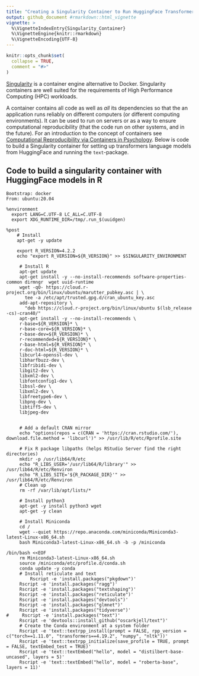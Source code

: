 ```yaml
---
title: "Creating a Singularity Container to Run HuggingFace Transformers Models in R"
output: github_document #rmarkdown::html_vignette
vignette: >
  %\VignetteIndexEntry{Singularity_Container}
  %\VignetteEngine{knitr::rmarkdown}
  %\VignetteEncoding{UTF-8}
---
```


```r
knitr::opts_chunk$set(
  collapse = TRUE,
  comment = "#>"
)
```

[Singularity](https://apptainer.org/) is a container engine alternative to Docker. Singularity containers are well suited for the requirements of High Performance Computing (HPC) workloads.

A container contains all code as well as *all* its dependencies so that the an application runs reliably on different computers (or different computing environments). It can be used to run on servers or as a way to ensure computational reproducibility (that the code run on other systems, and in the future). For an introduction to the concept of containers see [Computational Reproducibility via Containers in Psychology](https://open.lnu.se/index.php/metapsychology/article/view/892/). Below is code to build a Singularity container for setting up transformers language models from HuggingFace and running the ```text```-package.

## Code to build a singularity container with HuggingFace models in R
``` 
Bootstrap: docker
From: ubuntu:20.04

%environment
  export LANG=C.UTF-8 LC_ALL=C.UTF-8
  export XDG_RUNTIME_DIR=/tmp/.run_$(uuidgen)

%post
    # Install
    apt-get -y update

    export R_VERSION=4.2.2
    echo "export R_VERSION=${R_VERSION}" >> $SINGULARITY_ENVIRONMENT

     # Install R
     apt-get update
     apt-get install -y --no-install-recommends software-properties-common dirmngr  wget uuid-runtime
     wget -qO- https://cloud.r-project.org/bin/linux/ubuntu/marutter_pubkey.asc | \
       tee -a /etc/apt/trusted.gpg.d/cran_ubuntu_key.asc
     add-apt-repository \
       "deb https://cloud.r-project.org/bin/linux/ubuntu $(lsb_release -cs)-cran40/"
     apt-get install -y --no-install-recommends \
     r-base=${R_VERSION}* \
     r-base-core=${R_VERSION}* \
     r-base-dev=${R_VERSION}* \
     r-recommended=${R_VERSION}* \
     r-base-html=${R_VERSION}* \
     r-doc-html=${R_VERSION}* \
     libcurl4-openssl-dev \
     libharfbuzz-dev \
     libfribidi-dev \
     libgit2-dev \
     libxml2-dev \
     libfontconfig1-dev \
     libssl-dev \
     libxml2-dev \
     libfreetype6-dev \
     libpng-dev \
     libtiff5-dev \
     libjpeg-dev

     
     # Add a default CRAN mirror
     echo "options(repos = c(CRAN = 'https://cran.rstudio.com/'), download.file.method = 'libcurl')" >> /usr/lib/R/etc/Rprofile.site

     # Fix R package libpaths (helps RStudio Server find the right directories)
     mkdir -p /usr/lib64/R/etc
     echo "R_LIBS_USER='/usr/lib64/R/library'" >> /usr/lib64/R/etc/Renviron
     echo "R_LIBS_SITE='${R_PACKAGE_DIR}'" >> /usr/lib64/R/etc/Renviron
     # Clean up
     rm -rf /var/lib/apt/lists/*

     # Install python3
     apt-get -y install python3 wget
     apt-get -y clean

     # Install Miniconda
     cd /
     wget --quiet https://repo.anaconda.com/miniconda/Miniconda3-latest-Linux-x86_64.sh
     bash Miniconda3-latest-Linux-x86_64.sh -b -p /miniconda

/bin/bash <<EOF
     rm Miniconda3-latest-Linux-x86_64.sh
     source /miniconda/etc/profile.d/conda.sh
     conda update -y conda
     # Install reticulate and text
         Rscript -e 'install.packages("pkgdown")'
     Rscript -e 'install.packages("ragg")'
     Rscript -e 'install.packages("textshaping")'
     Rscript -e 'install.packages("reticulate")'
     Rscript -e 'install.packages("devtools")'
     Rscript -e 'install.packages("glmnet")'
     Rscript -e 'install.packages("tidyverse")'
#     Rscript -e 'install.packages("text")'
     Rscript -e 'devtools::install_github("oscarkjell/text")'
     # Create the Conda environment at a system folder
     Rscript -e 'text::textrpp_install(prompt = FALSE, rpp_version = c("torch==1.11.0", "transformers==4.19.2", "numpy", "nltk"))'
     Rscript -e 'text::textrpp_initialize(save_profile = TRUE, prompt = FALSE, textEmbed_test = TRUE)'
     Rscript -e 'text::textEmbed("hello", model = "distilbert-base-uncased", layers = 5)'
     Rscript -e 'text::textEmbed("hello", model = "roberta-base", layers = 11)'

```

 

